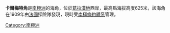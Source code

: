 {{Coord|68|4|S|67|13|W|source:GNIS|display=title}}

'''卡爾梅特角'''是[[南極洲|南極洲]]的海角，位於[[葛拉漢地|葛拉漢地]]西岸，最高點海拔高度625米，該海角在1909年由[[法國|法國]]探險隊發現，現時受[[南極條約體系|南極條約體系]]管理。

{{DEFAULTSORT:Cape Calmette}}
[[Category:南極洲|Category:南極洲]]


{{FallièresCoast-geo-stub}}